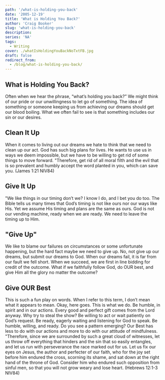 ```yaml
---
path: '/what-is-holding-you-back'
date: '2005-12-19'
title: 'What is Holding You Back?'
author: 'Craig Booker'
slug: 'what-is-holding-you-back'
description:
series: 'NA'
tags:
  - Writing
cover: ./whatIsHoldingYouBackNoTxtFB.jpg
draft: false
redirect_from:
  - /blog/what-is-holding-you-back/
---
```


## What is Holding You Back?

Often when we hear the phrase, “what’s holding you back?” We might think of our pride or our unwillingness to let go of something. The idea of something or someone keeping us from achieving our dreams should get our blood boiling. What we often fail to see is that something includes our sin or our desires.

## Clean It Up

When it comes to living out our dreams we hate to think that we need to clean up our act. God has such big plans for lives. He wants to use us in ways we deem impossible, but we have to be willing to get rid of some things to move forward. "Therefore, get rid of all moral filth and the evil that is so prevalent and humbly accept the word planted in you, which can save you. (James 1:21 NIV84)

## Give It Up

"We like things in our timing don’t we? I know I do, and I bet you do too. The Bible tells us many times that God’s timing is not like ours nor our ways like His. Yet we assume His timing and plans are the same as ours. God is not our vending machine, ready when we are ready. We need to leave the timing up to Him.

## "Give Up"

We like to blame our failures on circumstances or some unfortunate happening, but the hard fact maybe we need to give up. No, not give up our dreams, but submit our dreams to God. When our dreams fail, it is far from our fault we fell short. When we succeed, we are first in line bidding for credit of the outcome. What if we faithfully follow God, do OUR best, and give Him all the glory no matter the outcome?

## Give OUR Best

This is such a fun play on words. When I refer to this term, I don’t mean what it appears to mean. Okay, here goes. This is what we do. Be humble, in spirit and in our actions. Every good and perfect gift comes from the Lord anyway. Why try to steal the show? Be willing to act or wait patiently on God’s request. Be ready, eagerly waiting and listening for God to speak. Be humble, willing, and ready. Do you see a pattern emerging? Our Best has less to do with our actions and more to do with our attitude of mindfulness. "Therefore, since we are surrounded by such a great cloud of witnesses, let us throw off everything that hinders and the sin that so easily entangles, and let us run with perseverance the race marked out for us. Let us fix our eyes on Jesus, the author and perfecter of our faith, who for the joy set before him endured the cross, scorning its shame, and sat down at the right hand of the throne of God. Consider him who endured such opposition from sinful men, so that you will not grow weary and lose heart. (Hebrews 12:1-3 NIV84)
